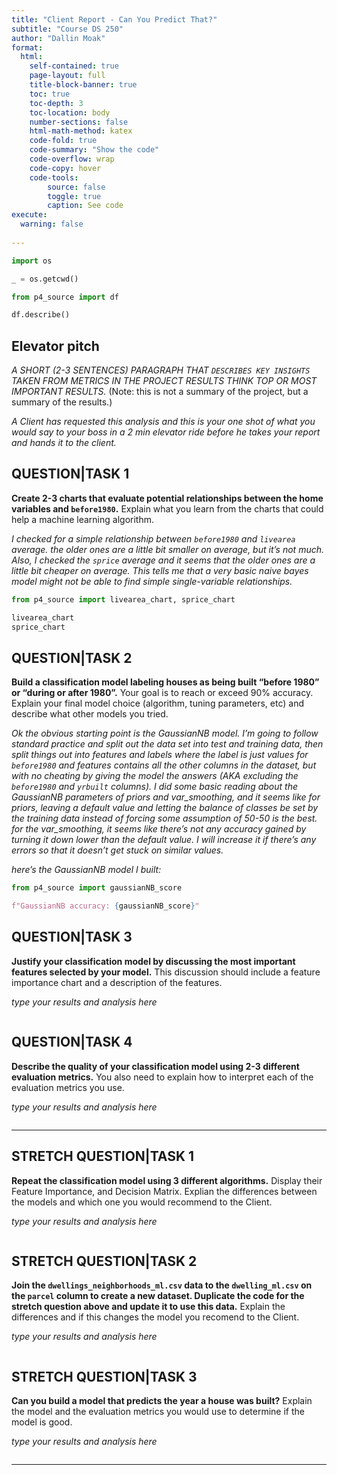 ```yaml
---
title: "Client Report - Can You Predict That?"
subtitle: "Course DS 250"
author: "Dallin Moak"
format:
  html:
    self-contained: true
    page-layout: full
    title-block-banner: true
    toc: true
    toc-depth: 3
    toc-location: body
    number-sections: false
    html-math-method: katex
    code-fold: true
    code-summary: "Show the code"
    code-overflow: wrap
    code-copy: hover
    code-tools:
        source: false
        toggle: true
        caption: See code
execute: 
  warning: false
    
---
```


```python
import os

_ = os.getcwd()
```


```python
from p4_source import df

df.describe()
```


## Elevator pitch
_A SHORT (2-3 SENTENCES) PARAGRAPH THAT `DESCRIBES KEY INSIGHTS` TAKEN FROM METRICS IN THE PROJECT RESULTS THINK TOP OR MOST IMPORTANT RESULTS._ (Note: this is not a summary of the project, but a summary of the results.)

_A Client has requested this analysis and this is your one shot of what you would say to your boss in a 2 min elevator ride before he takes your report and hands it to the client._

## QUESTION|TASK 1

__Create 2-3 charts that evaluate potential relationships between the home variables and `before1980`.__ Explain what you learn from the charts that could help a machine learning algorithm. 

_I checked for a simple relationship between `before1980` and `livearea` average. the older ones are a little bit smaller on average, but it's not much. Also, I checked the `sprice` average and it seems that the older ones are a little bit cheaper on average. This tells me that a very basic naive bayes model might not be able to find simple single-variable relationships._

```python
from p4_source import livearea_chart, sprice_chart

livearea_chart
sprice_chart
```

## QUESTION|TASK 2

__Build a classification model labeling houses as being built “before 1980” or “during or after 1980”.__ Your goal is to reach or exceed 90% accuracy. Explain your final model choice (algorithm, tuning parameters, etc) and describe what other models you tried.  

_Ok the obvious starting point is the GaussianNB model. I'm going to follow standard practice and split out the data set into test and training data, then split things out into features and labels where the label is just values for `before1980` and features contains all the other columns in the dataset, but with no cheating by giving the model the answers (AKA excluding the `before1980` and `yrbuilt` columns). I did some basic reading about the GaussianNB parameters of priors and var_smoothing, and it seems like for priors, leaving a default value and letting the balance of classes be set by the training data instead of forcing some assumption of 50-50 is the best. for the var_smoothing, it seems like there's not any accuracy gained by turning it down lower than the default value. I will increase it if there's any errors so that it doesn't get stuck on similar values._

_here's the GaussianNB model I built:_
```python
from p4_source import gaussianNB_score

f"GaussianNB accuracy: {gaussianNB_score}"
```


## QUESTION|TASK 3

__Justify your classification model by discussing the most important features selected by your model.__ This discussion should include a feature importance chart and a description of the features. 

_type your results and analysis here_

```python

```


## QUESTION|TASK 4

__Describe the quality of your classification model using 2-3 different evaluation metrics.__ You also need to explain how to interpret each of the evaluation metrics you use.  

_type your results and analysis here_

```python

```

---

## STRETCH QUESTION|TASK 1

__Repeat the classification model using 3 different algorithms.__ Display their Feature Importance, and Decision Matrix. Explian the differences between the models and which one you would recommend to the Client.   

_type your results and analysis here_

```python


```


## STRETCH QUESTION|TASK 2

__Join the `dwellings_neighborhoods_ml.csv` data to the `dwelling_ml.csv` on the `parcel` column to create a new dataset. Duplicate the code for the stretch question above and update it to use this data.__ Explain the differences and if this changes the model you recomend to the Client.   

_type your results and analysis here_

```python


```


## STRETCH QUESTION|TASK 3

__Can you build a model that predicts the year a house was built?__ Explain the model and the evaluation metrics you would use to determine if the model is good.  

_type your results and analysis here_

```python


```

---
